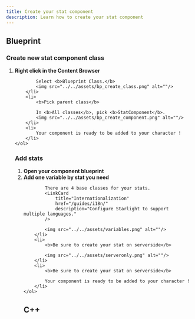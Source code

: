 ```yaml
---
title: Create your stat component
description: Learn how to create your stat component
---
```



## Blueprint

### Create new stat component class

<Steps>
	<ol>
		<li>
			<b>Right click in the Content Browser</b>
			
			Select <b>Blueprint Class.</b>
			<img src="../../assets/bp_create_class.png" alt=""/>
		</li>
		<li>
			<b>Pick parent class</b>
			
			In <b>All classes</b>, pick <b>StatComponent</b>.
			<img src="../../assets/bp_create_component.png" alt=""/>
		</li>
		<li>
			Your component is ready to be added to your character !
		</li>
	</ol>
</Steps>

### Add stats

<Steps>
	<ol>
		<li>
			<b>Open your component blueprint</b>
		</li>
		<li>
			<b>Add one variable by stat you need</b>
			
			There are 4 base classes for your stats.
			<LinkCard
				title="Internationalization"
				href="/guides/i18n/"
				description="Configure Starlight to support multiple languages."
			/>
			
			<img src="../../assets/variables.png" alt=""/>
		</li>
		<li>
			<b>Be sure to create your stat on serverside</b>
			
			<img src="../../assets/serveronly.png" alt=""/>
		</li>
		<li>
			<b>Be sure to create your stat on serverside</b>
			
			Your component is ready to be added to your character !
		</li>
	</ol>
</Steps>

## C++